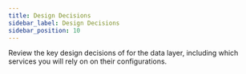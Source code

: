 ```yaml
---
title: Design Decisions
sidebar_label: Design Decisions
sidebar_position: 10
---
```


<Intro>
Review the key design decisions of for the data layer, including which services you will rely on on their configurations.
</Intro>

<DocCardList/>
